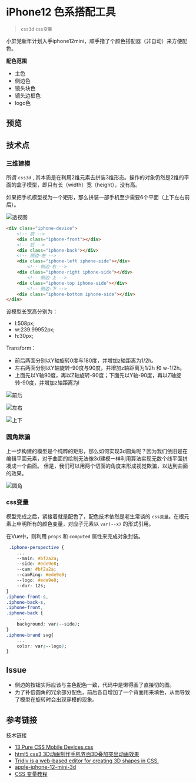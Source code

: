 
<Meta />

# iPhone12 色系搭配工具
> `css3d` `css变量`

小屏党新年计划入手iphone12mini，顺手撸了个颜色搭配器（非自动）来方便配色。

**配色范围**
- 主色
- 侧边色
- 镜头块色
- 镜头边框色
- logo色

## 预览
<Story of={Iphone2d.Preview} />
<Controls of={Iphone2d.Preview} />

## 技术点

### 三维建模
所谓 `css3d` , 其本质是在利用2维元素去拼装3维形态。操作的对象仍然是2维的平面的盒子模型，即只有长（width）宽（height），没有高。

如果把手机模型视为一个矩形，那么拼装一部手机至少需要6个平面（上下左右前后）。

![透视图](./imgs/20210218000001.png)

```html
<div class="iphone-device">
    <!-- 前 -->
    <div class="iphone-front"></div>
    <!-- 后 -->
    <div class="iphone-back"></div>
    <!-- 侧边-左 -->
    <div class="iphone-left iphone-side"></div>
        <!-- 侧边-右 -->
    <div class="iphone-right iphone-side"></div>
        <!-- 侧边-上 -->
    <div class="iphone-top iphone-side"></div>
        <!-- 侧边-下 -->
    <div class="iphone-bottom iphone-side"></div>
</div>
```

设模型长宽高分别为：
- l:508px;
- w:239.99952px;
- h:30px;

Transform：
- 前后两面分别以Y轴旋转0度与180度，并增加z轴距离为1/2h。
- 左右两面分别以Y轴旋转-90度与90度，并增加z轴距离为1/2h 和 w-1/2h。
- 上面先以Y轴90度，再以Z轴旋转-90度；下面先以Y轴-90度，再以Z轴旋转-90度，并增加z轴距离为l

![前后](./imgs/20210218000002.jpg)

![左右](./imgs/20210218000003.jpg)

![上下](./imgs/20210218000004.jpg)

### 圆角欺骗

上一步构建的模型是个纯粹的矩形，那么如何实现3d圆角呢？因为我们依旧是在编辑平面元素，对于曲面的绘制无法像3d建模一样利用算法实现无数个线平面拼凑成一个曲面。
但是，我们可以用两个切面的角度来形成视觉欺骗，以达到曲面的效果。

![圆角](./imgs/20210218000005.jpg)


### css变量
模型完成之后，紧接着就是配色了，配色技术依然是老生常谈的 `css变量`。在根元素上申明所有的颜色变量，对应子元素以 `var(--x)` 的形式引用。

在Vue中，则利用 `props` 和 `computed` 属性来完成对象封装。

```css
 .iphone-perspective {
    ...
    --main: #bf2a2a;
    --side: #ede9e8;
    --cam: #bf2a2a;
    --camRing: #ede9e8;
    --logo: #ede9e8;
    --dur: 12s;
}
.iphone-front-s,
.iphone-back-s,
.iphone-front,
.iphone-back {
    ...
    background: var(--side);
}
.iphone-brand svg{
    ...
    color: var(--logo);
}
```

## Issue

- 侧边的按钮实际应该与主色配色一致，代码中是懒得画了直接切的图。
- 为了补偿圆角的冗余部分配色，前后各自增加了一个背面用来填色，从而导致了模型在旋转时会出现穿模的现象。

## 参考链接

技术链接
- [13 Pure CSS Mobile Devices.css](http://marvelapp.github.io/devices.css/)
- [html5 css3 3D动画制作手机界面3D叠加突出动画效果](https://www.17sucai.com/pins/demo-show?id=4518)
- [Tridiv is a web-based editor for creating 3D shapes in CSS.](http://tridiv.com/)
- [apple-iphone-12-mini-3d](https://www.turbosquid.com/zh_cn/3d-models/apple-iphone-12-mini-3d-1642901)
- [CSS 变量教程](http://www.ruanyifeng.com/blog/2017/05/css-variables.html)
